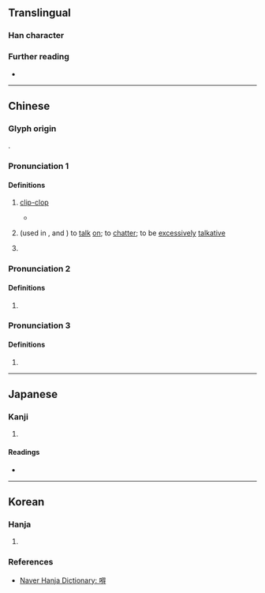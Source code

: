 {{character info}}
==Translingual==

===Han character===
{{Han char|rn=30|rad=口|as=11|sn=14|four=|canj=RHOI|ids=⿰口得}}

===Further reading===
* {{Han ref|kx=0206.201|dkj=04229|hdz=10677.110|uh=561A|ud=22042}}

----

==Chinese==
{{zh-forms}}

===Glyph origin===
{{Han compound|口|得|c1=s|c2=p|ls=psc|t1=mouth}}.

===Pronunciation 1===
{{zh-pron
|m=dē
|c=dak1
|mc=y
|oc=y
|cat=v
}}

====Definitions====
{{head|zh|Han character}}

# {{lb|zh|onomatopoeia}} [[clip-clop]]
#* {{zh-x|嘚嘚嘚|tr='''Dē dē dē'''|'''klopp klopp klopp'''}}
# {{lb|zh|dialect}} (used in {{l|zh|嘚嘚}}, {{l|zh|嘚啵}} and {{l|zh|嘚啵嘚}}) to [[talk]] [[on]]; to [[chatter]]; to be [[excessively]] [[talkative]]
# {{lb|zh|dialect|slang}} {{zh-used in|嘚兒}}

===Pronunciation 2===
{{zh-pron
|m=dēi,er=y
|c=dak1
|cat=
}}

====Definitions====
{{head|zh|Han character}}

# {{n-g|Sound to urge a donkey or mule forward.}}

===Pronunciation 3===
{{zh-pron
|m=dè
}}

====Definitions====
{{head|zh|Han character}}

# {{zh-used in|嘚瑟}}

----

==Japanese==

===Kanji===
{{ja-kanji|grade=|rs=口11}}

# {{rfdef|ja|sort=口11}}

====Readings====
* {{ja-readings|on=とく}}

----

==Korean==

===Hanja===
{{ko-hanja|지껄이다|지껄일|득}}

# {{rfdef|ko|sort=口11}}

===References===
* [https://hanja.dict.naver.com/hanja?q=嘚 Naver Hanja Dictionary: 嘚]